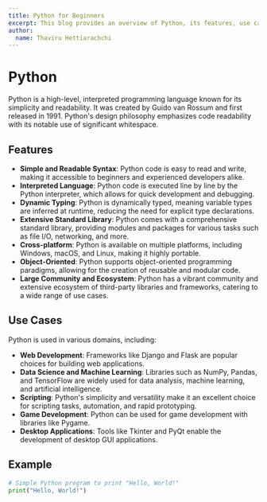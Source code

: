 ```yaml
---
title: Python for Beginners
excerpt: This blog provides an overview of Python, its features, use cases, an example code snippet, and a brief conclusion.
author: 
  name: Thaviru Hettiarachchi
---
```


# Python

Python is a high-level, interpreted programming language known for its simplicity and readability. It was created by Guido van Rossum and first released in 1991. Python's design philosophy emphasizes code readability with its notable use of significant whitespace.

## Features

- **Simple and Readable Syntax**: Python code is easy to read and write, making it accessible to beginners and experienced developers alike.
- **Interpreted Language**: Python code is executed line by line by the Python interpreter, which allows for quick development and debugging.
- **Dynamic Typing**: Python is dynamically typed, meaning variable types are inferred at runtime, reducing the need for explicit type declarations.
- **Extensive Standard Library**: Python comes with a comprehensive standard library, providing modules and packages for various tasks such as file I/O, networking, and more.
- **Cross-platform**: Python is available on multiple platforms, including Windows, macOS, and Linux, making it highly portable.
- **Object-Oriented**: Python supports object-oriented programming paradigms, allowing for the creation of reusable and modular code.
- **Large Community and Ecosystem**: Python has a vibrant community and extensive ecosystem of third-party libraries and frameworks, catering to a wide range of use cases.

## Use Cases

Python is used in various domains, including:

- **Web Development**: Frameworks like Django and Flask are popular choices for building web applications.
- **Data Science and Machine Learning**: Libraries such as NumPy, Pandas, and TensorFlow are widely used for data analysis, machine learning, and artificial intelligence.
- **Scripting**: Python's simplicity and versatility make it an excellent choice for scripting tasks, automation, and rapid prototyping.
- **Game Development**: Python can be used for game development with libraries like Pygame.
- **Desktop Applications**: Tools like Tkinter and PyQt enable the development of desktop GUI applications.

## Example

```python
# Simple Python program to print "Hello, World!"
print("Hello, World!")
